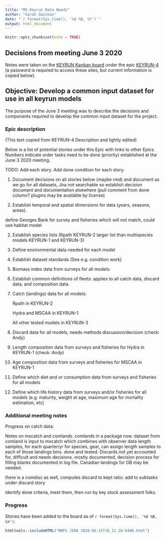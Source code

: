 ```yaml
---
title: "MS Keyrun Data Needs"
author: "Sarah Gaichas"
date: "`r format(Sys.time(), '%d %B, %Y')`"
output: html_document
---
```


```r
knitr::opts_chunk$set(echo = TRUE)
```

## Decisions from meeting June 3 2020

Notes were taken on the [KEYRUN Kanban board](https://www.st.nmfs.noaa.gov/jira/secure/RapidBoard.jspa?rapidView=384&projectKey=KEYRUN) under the epic [KEYRUN-4](https://www.st.nmfs.noaa.gov/jira/browse/KEYRUN-4) (a password is required to access these sites, but current information is copied below).

## Objective: Develop a common input dataset for use in all keyrun models

The purpose of the June 3 meeting was to describe the decisions and components required to develop the common input dataset for the project.

### Epic description

(This text copied from KEYRUN-4 Description and lightly edited)

Below is a list of potential stories under this Epic with links to other Epics. Numbers indicate order tasks need to be done (priority) established at the June 3 2020 meeting. 

TODO: Add each story. Add done condition for each story. 

1. Document decisions on all stories below (maybe rmd) and document as we go for all datasets, Jira not searchable so establish decision document and documentation elsewhere (pull comment from done column? plugins may be available by license) 

1. Establish temporal and spatial dimensions for data (years, seasons, areas).

  define Georges Bank for survey and fisheries which will not match, could use habitat model

2. Establish species lists (Rpath KEYRUN-2 larger list than multispecies models KEYRUN-1 and KEYRUN-3)

2. Define environmental data needed for each model

2. Establish dataset standards (See e.g. condition work)

3. Biomass index data from surveys for all models:

4. Establish common definitions of fleets: applies to all catch data, discard data, and composition data.

5. Catch (landings) data for all models:

   Rpath in KEYRUN-2

   Hydra and MSCAA in KEYRUN-1

   All other tested models in KEYRUN-3

5. Discard data for all models, needs methods discussion/decision (check: Andy)

6. Length composition data from surveys and fisheries for Hydra in KEYRUN-1 (check: Andy)

6. Age composition data from surveys and fisheries for MSCAA in KEYRUN-1

6. Define which diet and or consumption data from surveys and fisheries for all models

6. Define which life history data from surveys and/or fisheries for all models (e.g. maturity, weight at age, maximum age for mortality estimation, etc)

 

### Additional meeting notes

Progress on catch data:

Notes on mscatch and comlands. comlands in a package now. dataset from comland is input to mscatch which combines with observer data length samples, for each quarter/yr for species, gear, can assign length samples to each of those landings bins. done and tested. Discards not yet accounted for, difficult and needs decisions. mostly documented, decision process for filling blanks documented in log file. Canadian landings for GB may be needed.

there is a comdisc as well, computes discard to kept ratio. add to subtasks under discard story

Identify done criteria, meet them, then run by key stock assessment folks. 

### Progress

Stories have been added to the board as of `r format(Sys.time(), '%d %B, %Y')`:

```r
htmltools::includeHTML("NMFS JIRA 2020-06-15T10_11_28-0400.html")
```

 
